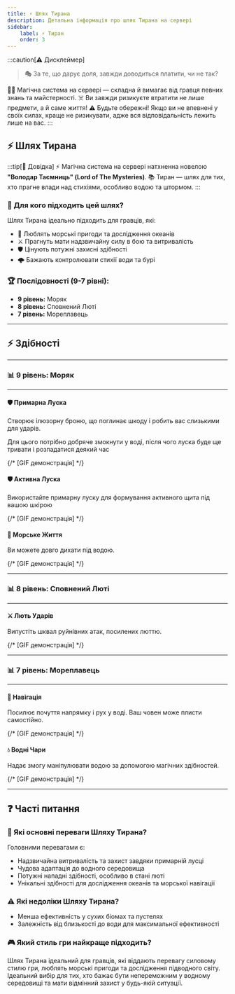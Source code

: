 ```yaml
---
title: ⚡ Шлях Тирана
description: Детальна інформація про шлях Тирана на сервері
sidebar:
    label: ⚡ Тиран
    order: 3
---
```


:::caution[⚠️ Дисклеймер]
> 🎭 За те, що дарує доля, завжди доводиться платити, чи не так?

🧙‍♂️ Магічна система на сервері — складна й вимагає від гравця певних знань та майстерності.
☠️ Ви завжди ризикуєте втратити не лише предмети, а й саме життя!
⚠️ Будьте обережні! Якщо ви не впевнені у своїх силах, краще не ризикувати, адже вся відповідальність лежить лише на вас.
:::

## ⚡ Шлях Тирана

:::tip[📖 Довідка]
⚡ Магічна система на сервері натхненна новелою **"Володар Таємниць" (Lord of The Mysteries)**.
📚 Тиран — шлях для тих, хто прагне влади над стихіями, особливо водою та штормом.
:::

### 📜 Для кого підходить цей шлях?

Шлях Тирана ідеально підходить для гравців, які:
- 🌊 Люблять морські пригоди та дослідження океанів
- ⚔️ Прагнуть мати надзвичайну силу в бою та витривалість
- 🛡️ Цінують потужні захисні здібності
- 🌩️ Бажають контролювати стихії води та бурі

### 🏆 Послідовності (9-7 рівні):

- **9 рівень:** Моряк
- **8 рівень:** Сповнений Люті
- **7 рівень:** Мореплавець

---

## ⚡ Здібності

---

### 📊 9 рівень: Моряк

---

#### 🛡️ Примарна Луска
Створює ілюзорну броню, що поглинає шкоду і робить вас слизькими для ударів.

Для цього потрібно добряче змокнути у воді, після чого луска буде ще тривати і розпадатися деякий час

{/* [GIF демонстрація] */}

#### 🛡️ Активна Луска
Використайте примарну луску для формування активного щита під вашою шкірою

{/* [GIF демонстрація] */}

#### 🌊 Морське Життя
Ви можете довго дихати під водою.

{/* [GIF демонстрація] */}

---

### 📊 8 рівень: Сповнений Люті

---

#### ⚔️ Лють Ударів
Випустіть шквал руйнівних атак, посилених люттю.

{/* [GIF демонстрація] */}

---

### 📊 7 рівень: Мореплавець

---

#### 🧭 Навігація
Посилює почуття напрямку і рух у воді. Ваш човен може плисти самостійно.

{/* [GIF демонстрація] */}

#### 💧 Водні Чари
Надає змогу маніпулювати водою за допомогою магічних здібностей.

{/* [GIF демонстрація] */}

---

## ❓ Часті питання

### 💪 Які основні переваги Шляху Тирана?
Головними перевагами є:
- Надзвичайна витривалість та захист завдяки примарній лусці
- Чудова адаптація до водного середовища
- Потужні нападні здібності, особливо в стані люті
- Унікальні здібності для дослідження океанів та морської навігації

### ⚠️ Які недоліки Шляху Тирана?
- Менша ефективність у сухих біомах та пустелях
- Залежність від близькості до води для максимальної ефективності

### 🎮 Який стиль гри найкраще підходить?
Шлях Тирана ідеальний для гравців, які віддають перевагу силовому стилю гри, люблять морські пригоди та дослідження підводного світу. Ідеальний вибір для тих, хто бажає бути непереможним у водному середовищі та мати відмінний захист у будь-якій ситуації.